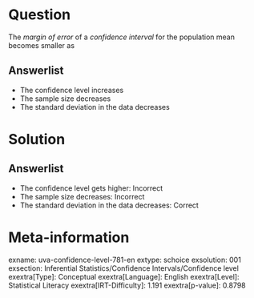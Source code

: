 Question
========

The *margin of error* of a *confidence interval* for the population mean becomes smaller as

Answerlist
----------

* The confidence level increases
* The sample size decreases
* The standard deviation in the data decreases

Solution
========

Answerlist
----------

* The confidence level gets higher: Incorrect
* The sample size decreases: Incorrect
* The standard deviation in the data decreases: Correct

Meta-information
================
exname: uva-confidence-level-781-en
extype: schoice
exsolution: 001
exsection: Inferential Statistics/Confidence Intervals/Confidence level
exextra[Type]: Conceptual
exextra[Language]: English
exextra[Level]: Statistical Literacy
exextra[IRT-Difficulty]: 1.191
exextra[p-value]: 0.8798
